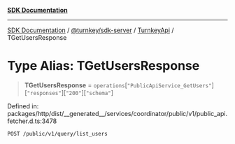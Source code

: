 [**SDK Documentation**](../../../../../README.mdx)

***

[SDK Documentation](../../../../../packages.mdx) / [@turnkey/sdk-server](../../../README.mdx) / [TurnkeyApi](../README.mdx) / TGetUsersResponse

# Type Alias: TGetUsersResponse

> **TGetUsersResponse** = `operations`\[`"PublicApiService_GetUsers"`\]\[`"responses"`\]\[`"200"`\]\[`"schema"`\]

Defined in: packages/http/dist/\_\_generated\_\_/services/coordinator/public/v1/public\_api.fetcher.d.ts:3478

`POST /public/v1/query/list_users`
